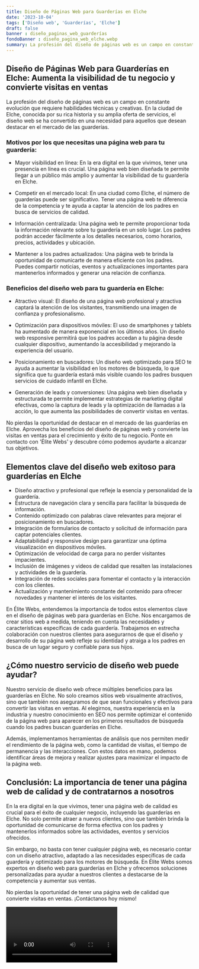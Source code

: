 ```yaml
---
title: Diseño de Páginas Web para Guarderías en Elche
date: '2023-10-04'
tags: ['Diseño web', 'Guarderías', 'Elche']
draft: false
banner : diseño_paginas_web_guarderías
fondoBanner : diseño_pagina_web_elche.webp
summary: La profesión del diseño de páginas web es un campo en constante evolución que requiere habilidades técnicas y creativas. En la ciudad de Elche, conocida por su rica historia y su amplia oferta de servicios, el diseño web se ha convertido en una necesidad para aquellos que desean destacar en el mercado de las guarderías.
---
```


## Diseño de Páginas Web para Guarderías en Elche: Aumenta la visibilidad de tu negocio y convierte visitas en ventas

La profesión del diseño de páginas web es un campo en constante evolución que requiere habilidades técnicas y creativas. En la ciudad de Elche, conocida por su rica historia y su amplia oferta de servicios, el diseño web se ha convertido en una necesidad para aquellos que desean destacar en el mercado de las guarderías.

### Motivos por los que necesitas una página web para tu guardería:

- Mayor visibilidad en línea: En la era digital en la que vivimos, tener una presencia en línea es crucial. Una página web bien diseñada te permite llegar a un público más amplio y aumentar la visibilidad de tu guardería en Elche.

- Competir en el mercado local: En una ciudad como Elche, el número de guarderías puede ser significativo. Tener una página web te diferencia de la competencia y te ayuda a captar la atención de los padres en busca de servicios de calidad.

- Información centralizada: Una página web te permite proporcionar toda la información relevante sobre tu guardería en un solo lugar. Los padres podrán acceder fácilmente a los detalles necesarios, como horarios, precios, actividades y ubicación.

- Mantener a los padres actualizados: Una página web te brinda la oportunidad de comunicarte de manera eficiente con los padres. Puedes compartir noticias, eventos y actualizaciones importantes para mantenerlos informados y generar una relación de confianza.

### Beneficios del diseño web para tu guardería en Elche:

- Atractivo visual: El diseño de una página web profesional y atractiva captará la atención de los visitantes, transmitiendo una imagen de confianza y profesionalismo.

- Optimización para dispositivos móviles: El uso de smartphones y tablets ha aumentado de manera exponencial en los últimos años. Un diseño web responsive permitirá que los padres accedan a tu página desde cualquier dispositivo, aumentando la accesibilidad y mejorando la experiencia del usuario.

- Posicionamiento en buscadores: Un diseño web optimizado para SEO te ayuda a aumentar la visibilidad en los motores de búsqueda, lo que significa que tu guardería estará más visible cuando los padres busquen servicios de cuidado infantil en Elche.

- Generación de leads y conversiones: Una página web bien diseñada y estructurada te permite implementar estrategias de marketing digital efectivas, como la captura de leads y la optimización de llamadas a la acción, lo que aumenta las posibilidades de convertir visitas en ventas.

No pierdas la oportunidad de destacar en el mercado de las guarderías en Elche. Aprovecha los beneficios del diseño de páginas web y convierte las visitas en ventas para el crecimiento y éxito de tu negocio. Ponte en contacto con 'Élite Webs' y descubre cómo podemos ayudarte a alcanzar tus objetivos.

<GifSeo />

<Cta />

## Elementos clave del diseño web exitoso para guarderías en Elche

- Diseño atractivo y profesional que refleje la esencia y personalidad de la guardería.
- Estructura de navegación clara y sencilla para facilitar la búsqueda de información.
- Contenido optimizado con palabras clave relevantes para mejorar el posicionamiento en buscadores.
- Integración de formularios de contacto y solicitud de información para captar potenciales clientes.
- Adaptabilidad y responsive design para garantizar una óptima visualización en dispositivos móviles.
- Optimización de velocidad de carga para no perder visitantes impacientes.
- Inclusión de imágenes y videos de calidad que resalten las instalaciones y actividades de la guardería.
- Integración de redes sociales para fomentar el contacto y la interacción con los clientes.
- Actualización y mantenimiento constante del contenido para ofrecer novedades y mantener el interés de los visitantes.

En Élite Webs, entendemos la importancia de todos estos elementos clave en el diseño de páginas web para guarderías en Elche. Nos encargamos de crear sitios web a medida, teniendo en cuenta las necesidades y características específicas de cada guardería. Trabajamos en estrecha colaboración con nuestros clientes para asegurarnos de que el diseño y desarrollo de su página web refleje su identidad y atraiga a los padres en busca de un lugar seguro y confiable para sus hijos.

## ¿Cómo nuestro servicio de diseño web puede ayudar?

Nuestro servicio de diseño web ofrece múltiples beneficios para las guarderías en Elche. No solo creamos sitios web visualmente atractivos, sino que también nos aseguramos de que sean funcionales y efectivos para convertir las visitas en ventas. Al elegirnos, nuestra experiencia en la industria y nuestro conocimiento en SEO nos permite optimizar el contenido de la página web para aparecer en los primeros resultados de búsqueda cuando los padres buscan guarderías en Elche.

Además, implementamos herramientas de análisis que nos permiten medir el rendimiento de la página web, como la cantidad de visitas, el tiempo de permanencia y las interacciones. Con estos datos en mano, podemos identificar áreas de mejora y realizar ajustes para maximizar el impacto de la página web.

## Conclusión: La importancia de tener una página web de calidad y de contratarnos a nosotros

En la era digital en la que vivimos, tener una página web de calidad es crucial para el éxito de cualquier negocio, incluyendo las guarderías en Elche. No solo permite atraer a nuevos clientes, sino que también brinda la oportunidad de comunicarse de forma efectiva con los padres y mantenerlos informados sobre las actividades, eventos y servicios ofrecidos.

Sin embargo, no basta con tener cualquier página web, es necesario contar con un diseño atractivo, adaptado a las necesidades específicas de cada guardería y optimizado para los motores de búsqueda. En Élite Webs somos expertos en diseño web para guarderías en Elche y ofrecemos soluciones personalizadas para ayudar a nuestros clientes a destacarse de la competencia y aumentar sus ventas.

No pierdas la oportunidad de tener una página web de calidad que convierte visitas en ventas. ¡Contáctanos hoy mismo!

<Video />

<CtaBot job='Guarderías' city='Elche'/>

<Gmaps query='Elche+españa+maps' />